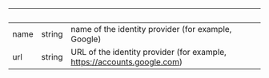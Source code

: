 | &nbsp; | &nbsp; | &nbsp;                                                                  |
| ------ | ------ | ----------------------------------------------------------------------- |
| name   | string | name of the identity provider (for example, Google)                     |
| url    | string | URL of the identity provider (for example, https://accounts.google.com) |
